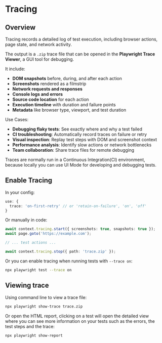 # Tracing

## Overview

Tracing records a detailed log of test execution, including browser actions, page state, and network activity.

The output is a `.zip` trace file that can be opened in the **Playwright Trace Viewer**, a GUI tool for debugging.

It include:
- **DOM snapshots** before, during, and after each action  
- **Screenshots** rendered as a filmstrip  
- **Network requests and responses**  
- **Console logs and errors**  
- **Source code location** for each action  
- **Execution timeline** with duration and failure points  
- **Metadata** like browser type, viewport, and test duration

Use Cases:
- **Debugging flaky tests**: See exactly where and why a test failed  
- **CI troubleshooting**: Automatically record traces on failure or retry  
- **Visual inspection**: Replay test steps with DOM and screenshot context  
- **Performance analysis**: Identify slow actions or network bottlenecks  
- **Team collaboration**: Share trace files for remote debugging

Traces are normally run in a Continuous Integration(CI) environment, because locally you can use UI Mode for developing and debugging tests.


## Enable Tracing

In your config:
```ts title="playwright.config.ts"
use: {
  trace: 'on-first-retry' // or 'retain-on-failure', 'on', 'off'
}
```

Or manually in code:
```ts
await context.tracing.start({ screenshots: true, snapshots: true });
await page.goto('https://example.com');

// ... test actions ...

await context.tracing.stop({ path: 'trace.zip' });
```

Or you can enable tracing when running tests with `--trace on`:
```sh
npx playwright test --trace on
```

## Viewing trace

Using command line to view a trace file:
```sh
npx playwright show-trace trace.zip
```

Or open the HTML report, clicking on a test will open the detailed view where you can see more information on your tests such as the errors, the test steps and the trace:
```sh
npx playwright show-report
```
